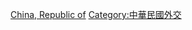 {{Commonscat|Bilateral relations of the Republic of China}}

[[Category:各国双边关系|China, Republic of]]
[[Category:中華民國外交|Category:中華民國外交]]